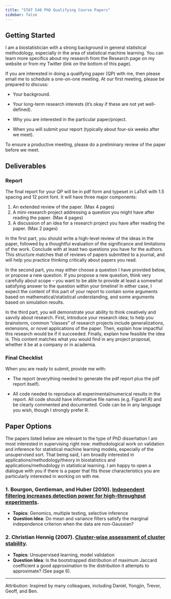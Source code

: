 ```yaml
---
title: "STAT 548 PhD Qualifying Course Papers"
sidebar: false
---
```


## Getting Started

I am a biostatistician with a strong background in general statistical methodology, especially in the area of statistical machine learning. You can learn more specifics about my research from the Research page on my website or from my Twitter (link on the bottom of this page).

If you are interested in doing a qualifying paper (QP) with me, then please email me to schedule a one-on-one meeting. At our first meeting, please be prepared to discuss:

-   Your background.

-   Your long-term research interests (it's okay if these are not yet well-defined).

-   Why you are interested in the particular paper/project.

-   When you will submit your report (typically about four-six weeks after we meet).

To ensure a productive meeting, please do a preliminary review of the paper before we meet.

## Deliverables

### Report

The final report for your QP will be in pdf form and typeset in LaTeX with 1.5 spacing and 12 point font. It will have three major components:

1.  An extended review of the paper. (Max 4 pages)
2.  A mini-research project addressing a question you might have after reading the paper. (Max 4 pages)
3.  A discussion of an idea for a research project you have after reading the paper. (Max 2 pages)

In the first part, you should write a high-level review of the ideas in the paper, followed by a thoughtful evaluation of the significance and limitations of the work. Conclude with at least two questions you have for the authors. This structure matches that of reviews of papers submitted to a journal, and will help you practice thinking critically about papers you read.

In the second part, you may either choose a question I have provided below, or propose a new question. If you propose a new question, think very carefully about scope -- you want to be able to provide at least a somewhat satisfying answer to the question within your timeline! In either case, I expect the content of this part of your report to contain some arguments based on mathematical/statistical understanding, and some arguments based on simulation results.

In the third part, you will demonstrate your ability to think creatively and savvily about research. First, introduce your research idea; to help you brainstorm, common "classes" of research projects include generalizations, extensions, or novel applications of the paper. Then, explain how impactful this research would be if it succeeded. Finally, explain how feasible the idea is. This content matches what you would find in any project proposal, whether it be at a company or in academia.

### Final Checklist

When you are ready to submit, provide me with:

-   The report (everything needed to generate the pdf report plus the pdf report itself).

-   All code needed to reproduce all experimental/numerical results in the report. All code should have informative file names (e.g. Figure1.R) and be clearly commented and documented. Code can be in any language you wish, though I strongly prefer R.

## Paper Options

The papers listed below are relevant to the type of PhD dissertation I am most interested in supervising right now: methodological work on validation and inference for statistical machine learning models, especially of the unsupervised sort. That being said, I am broadly interested in applications/methodology/theory in biostatistics and applications/methodology in statistical learning. I am happy to open a dialogue with you if there is a paper that fits those characteristics you are particularly interested in working on with me.

### 1. Bourgon, Gentleman, and Huber (2010). [Independent filtering increases detection power for high-throughput experiments](https://www.pnas.org/doi/10.1073/pnas.0914005107).

-   **Topics**: Genomics, multiple testing, selective inference 
- **Question Idea**: Do mean and variance filters satisfy the marginal independence criterion when the data are non-Gaussian?

### 2. Christian Hennig (2007). [Cluster-wise assessment of cluster stability](http://www.homepages.ucl.ac.uk/~ucakche/papers/clusta.pdf).

-   **Topics**: Unsupervised learning, model validation
-   **Question Idea**: Is the bootstrapped distribution of maximum Jaccard coefficient a good approximation to the distribution it attempts to approximate? (See page 6).

------------------------------------------------------------------------

Attribution: Inspired by many colleagues, including Daniel, Yongjin, Trevor, Geoff, and Ben.
